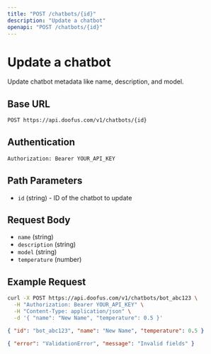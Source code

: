 ```yaml
---
title: "POST /chatbots/{id}"
description: "Update a chatbot"
openapi: "POST /chatbots/{id}"
---
```


# Update a chatbot

Update chatbot metadata like name, description, and model.

## Base URL

```bash
POST https://api.doofus.com/v1/chatbots/{id}
```

## Authentication

```bash
Authorization: Bearer YOUR_API_KEY
```

## Path Parameters

- `id` (string) - ID of the chatbot to update

## Request Body

- `name` (string)
- `description` (string)
- `model` (string)
- `temperature` (number)

## Example Request

```bash
curl -X POST https://api.doofus.com/v1/chatbots/bot_abc123 \
  -H "Authorization: Bearer YOUR_API_KEY" \
  -H "Content-Type: application/json" \
  -d '{ "name": "New Name", "temperature": 0.5 }'
```

```json Response (200)
{ "id": "bot_abc123", "name": "New Name", "temperature": 0.5 }
```

```json Response (400)
{ "error": "ValidationError", "message": "Invalid fields" }
```
